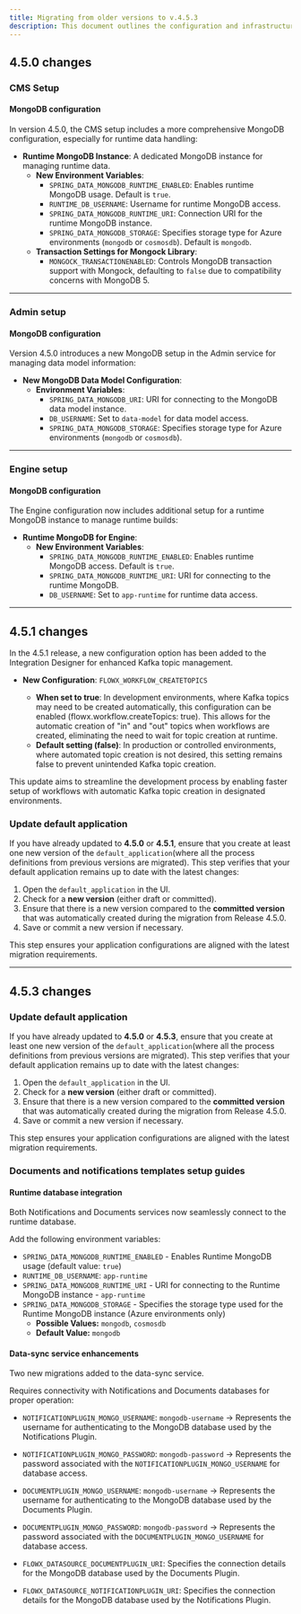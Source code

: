 ```yaml
---
title: Migrating from older versions to v.4.5.3
description: This document outlines the configuration and infrastructure changes introduced from v4.1.x to v4.5.3 for deploying the FlowX.AI platform.
---
```



## 4.5.0 changes

### CMS Setup

#### MongoDB configuration

In version 4.5.0, the CMS setup includes a more comprehensive MongoDB configuration, especially for runtime data handling:

- **Runtime MongoDB Instance**: A dedicated MongoDB instance for managing runtime data.
  - **New Environment Variables**:
    - `SPRING_DATA_MONGODB_RUNTIME_ENABLED`: Enables runtime MongoDB usage. Default is `true`.
    - `RUNTIME_DB_USERNAME`: Username for runtime MongoDB access.
    - `SPRING_DATA_MONGODB_RUNTIME_URI`: Connection URI for the runtime MongoDB instance.
    - `SPRING_DATA_MONGODB_STORAGE`: Specifies storage type for Azure environments (`mongodb` or `cosmosdb`). Default is `mongodb`.
  - **Transaction Settings for Mongock Library**:
    - `MONGOCK_TRANSACTIONENABLED`: Controls MongoDB transaction support with Mongock, defaulting to `false` due to compatibility concerns with MongoDB 5.

---

### Admin setup

#### MongoDB configuration

Version 4.5.0 introduces a new MongoDB setup in the Admin service for managing data model information:

- **New MongoDB Data Model Configuration**:
  - **Environment Variables**:
    - `SPRING_DATA_MONGODB_URI`: URI for connecting to the MongoDB data model instance.
    - `DB_USERNAME`: Set to `data-model` for data model access.
    - `SPRING_DATA_MONGODB_STORAGE`: Specifies storage type for Azure environments (`mongodb` or `cosmosdb`).

---

### Engine setup

#### MongoDB configuration

The Engine configuration now includes additional setup for a runtime MongoDB instance to manage runtime builds:
- **Runtime MongoDB for Engine**:
  - **New Environment Variables**:
    - `SPRING_DATA_MONGODB_RUNTIME_ENABLED`: Enables runtime MongoDB access. Default is `true`.
    - `SPRING_DATA_MONGODB_RUNTIME_URI`: URI for connecting to the runtime MongoDB.
    - `DB_USERNAME`: Set to `app-runtime` for runtime data access.

---
## 4.5.1 changes

In the 4.5.1 release, a new configuration option has been added to the Integration Designer for enhanced Kafka topic management.

* **New Configuration**: `FLOWX_WORKFLOW_CREATETOPICS`

    * **When set to true**: In development environments, where Kafka topics may need to be created automatically, this configuration can be enabled (flowx.workflow.createTopics: true). This allows for the automatic creation of "in" and "out" topics when workflows are created, eliminating the need to wait for topic creation at runtime.
    * **Default setting (false)**: In production or controlled environments, where automated topic creation is not desired, this setting remains false to prevent unintended Kafka topic creation.

This update aims to streamline the development process by enabling faster setup of workflows with automatic Kafka topic creation in designated environments.

### Update default application

If you have already updated to **4.5.0** or **4.5.1**, ensure that you create at least one new version of the `default_application`(where all the process definitions from previous versions are migrated). This step verifies that your default application remains up to date with the latest changes:

1. Open the `default_application` in the UI.
2. Check for a **new version** (either draft or committed).
3. Ensure that there is a new version compared to the **committed version** that was automatically created during the migration from Release 4.5.0.
4. Save or commit a new version if necessary.

This step ensures your application configurations are aligned with the latest migration requirements.

---

## 4.5.3 changes

### Update default application

If you have already updated to **4.5.0** or **4.5.3**, ensure that you create at least one new version of the `default_application`(where all the process definitions from previous versions are migrated). This step verifies that your default application remains up to date with the latest changes:

1. Open the `default_application` in the UI.
2. Check for a **new version** (either draft or committed).
3. Ensure that there is a new version compared to the **committed version** that was automatically created during the migration from Release 4.5.0.
4. Save or commit a new version if necessary.

This step ensures your application configurations are aligned with the latest migration requirements.

### Documents and notifications templates setup guides

#### Runtime database integration

Both Notifications and Documents services now seamlessly connect to the runtime database.

Add the following environment variables:

- `SPRING_DATA_MONGODB_RUNTIME_ENABLED` - Enables Runtime MongoDB usage (default value: `true`)
- `RUNTIME_DB_USERNAME`: `app-runtime`
- `SPRING_DATA_MONGODB_RUNTIME_URI` - URI for connecting to the Runtime MongoDB instance - `app-runtime`
- `SPRING_DATA_MONGODB_STORAGE` - Specifies the storage type used for the Runtime MongoDB instance (Azure environments only) 
  - **Possible Values:** `mongodb`, `cosmosdb`
  - **Default Value:** `mongodb`

#### Data-sync service enhancements

Two new migrations added to the data-sync service.

Requires connectivity with Notifications and Documents databases for proper operation:

- `NOTIFICATIONPLUGIN_MONGO_USERNAME`: `mongodb-username` -> Represents the username for authenticating to the MongoDB database used by the Notifications Plugin.
- `NOTIFICATIONPLUGIN_MONGO_PASSWORD`: `mongodb-password` -> Represents the password associated with the `NOTIFICATIONPLUGIN_MONGO_USERNAME` for database access.

- `DOCUMENTPLUGIN_MONGO_USERNAME`: `mongodb-username` -> Represents the username for authenticating to the MongoDB database used by the Documents Plugin.
- `DOCUMENTPLUGIN_MONGO_PASSWORD`: `mongodb-password` -> Represents the password associated with the `DOCUMENTPLUGIN_MONGO_USERNAME` for database access.


- `FLOWX_DATASOURCE_DOCUMENTPLUGIN_URI`: Specifies the connection details for the MongoDB database used by the Documents Plugin.
- `FLOWX_DATASOURCE_NOTIFICATIONPLUGIN_URI`: Specifies the connection details for the MongoDB database used by the Notifications Plugin.
